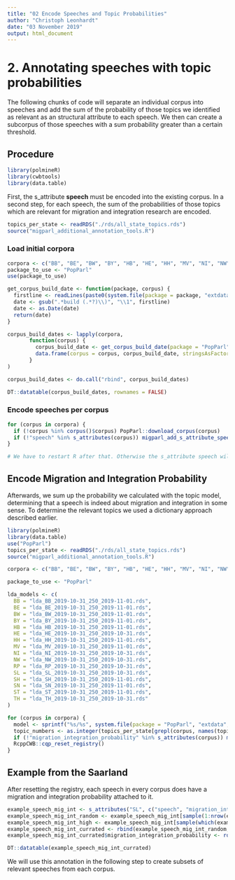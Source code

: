 ```yaml
---
title: "02 Encode Speeches and Topic Probabilities"
author: "Christoph Leonhardt"
date: "03 November 2019"
output: html_document
---
```


# 2. Annotating speeches with topic probabilities

The following chunks of code will separate an individual corpus into speeches and add the sum of the probability of those topics we identified as relevant as an structural attribute to each speech. We then can create a subcorpus of those speeches with a sum probability greater than a certain threshold.

<!--
# Depreciated method

~~add the five most relevant topics to each speech as an attribute, subset the speeches of a corpus which are relevant in terms of migration and integration (i.e. whose topic attribute contains one of the identified relevant topic numbers) and decode this sub-corpus in order to re-encode the subset as a MigParl corpus~~ -->


## Procedure

```r
library(polmineR)
library(cwbtools)
library(data.table)
```

First, the s_attribute **speech** must be encoded into the existing corpus. In a second step, for each speech, the sum of the probabilities of those topics which are relevant for migration and integration research are encoded.

```r
topics_per_state <- readRDS("./rds/all_state_topics.rds")
source("migparl_additional_annotation_tools.R")
```


### Load initial corpora


```r
corpora <- c("BB", "BE", "BW", "BY", "HB", "HE", "HH", "MV", "NI", "NW", "RP", "SH", "SL", "SN", "ST", "TH")
package_to_use <- "PopParl"
use(package_to_use)

get_corpus_build_date <- function(package, corpus) {
  firstline <- readLines(paste0(system.file(package = package, "extdata", "cwb", "indexed_corpora", tolower(corpus)), "/info.md"))[1]
  date <- gsub(".*build (.*?)\\)", "\\1", firstline)
  date <- as.Date(date)
  return(date)
}

corpus_build_dates <- lapply(corpora, 
       function(corpus) {
         corpus_build_date <- get_corpus_build_date(package = "PopParl", corpus = corpus)
         data.frame(corpus = corpus, corpus_build_date, stringsAsFactors = FALSE)
       }
)

corpus_build_dates <- do.call("rbind", corpus_build_dates)

DT::datatable(corpus_build_dates, rownames = FALSE)
```


### Encode speeches per corpus


```r
for (corpus in corpora) {
  if (!corpus %in% corpus()$corpus) PopParl::download_corpus(corpus)
  if (!"speech" %in% s_attributes(corpus)) migparl_add_s_attribute_speech(corpus, package = package_to_use)
}

# We have to restart R after that. Otherwise the s_attribute speech will not work properly.
```


## Encode Migration and Integration Probability

Afterwards, we sum up the probability we calculated with the topic model, determining that a speech is indeed about migration and integration in some sense. To determine the relevant topics we used a dictionary approach described earlier.

```r
library(polmineR)
library(data.table)
use("PopParl")
topics_per_state <- readRDS("./rds/all_state_topics.rds")
source("migparl_additional_annotation_tools.R")

corpora <- c("BB", "BE", "BW", "BY", "HB", "HE", "HH", "MV", "NI", "NW", "RP", "SH", "SL", "SN", "ST", "TH")

package_to_use <- "PopParl"

lda_models <- c(
  BB = "lda_BB_2019-10-31_250_2019-11-01.rds",
  BE = "lda_BE_2019-10-31_250_2019-11-01.rds", 
  BW = "lda_BW_2019-10-31_250_2019-11-01.rds",  
  BY = "lda_BY_2019-10-31_250_2019-11-01.rds",  
  HB = "lda_HB_2019-10-31_250_2019-11-01.rds",  
  HE = "lda_HE_2019-10-31_250_2019-10-31.rds",  
  HH = "lda_HH_2019-10-31_250_2019-11-01.rds",  
  MV = "lda_MV_2019-10-31_250_2019-11-01.rds",  
  NI = "lda_NI_2019-10-31_250_2019-10-31.rds",
  NW = "lda_NW_2019-10-31_250_2019-10-31.rds",
  RP = "lda_RP_2019-10-31_250_2019-10-31.rds",
  SL = "lda_SL_2019-10-31_250_2019-10-31.rds",
  SH = "lda_SH_2019-10-31_250_2019-11-01.rds",
  SN = "lda_SN_2019-10-31_250_2019-11-01.rds",
  ST = "lda_ST_2019-10-31_250_2019-11-01.rds",
  TH = "lda_TH_2019-10-31_250_2019-10-31.rds"
)

for (corpus in corpora) {
  model <- sprintf("%s/%s", system.file(package = "PopParl", "extdata", "supplementary_data", "topicmodels"), lda_models[corpus]) %>% readRDS()
  topic_numbers <- as.integer(topics_per_state[grepl(corpus, names(topics_per_state))])
  if (!"migration_integration_probability" %in% s_attributes(corpus)) migparl_encode_mig_prob(corpus = corpus, model = model, package = package_to_use, topic_numbers = topic_numbers)
  RcppCWB::cqp_reset_registry()
}
```

## Example from the Saarland

After resetting the registry, each speech in every corpus does have a migration and integration probability attached to it. 

```r
example_speech_mig_int <- s_attributes("SL", c("speech", "migration_integration_probability"))
example_speech_mig_int_random <- example_speech_mig_int[sample(1:nrow(example_speech_mig_int), 4),]
example_speech_mig_int_high <- example_speech_mig_int[sample(which(example_speech_mig_int$migration_integration_probability > 0.3), 1),]
example_speech_mig_int_currated <- rbind(example_speech_mig_int_random, example_speech_mig_int_high)
example_speech_mig_int_currated$migration_integration_probability <- round(as.numeric(example_speech_mig_int_currated$migration_integration_probability), 3)

DT::datatable(example_speech_mig_int_currated)
```

We will use this annotation in the following step to create subsets of relevant speeches from each corpus.
